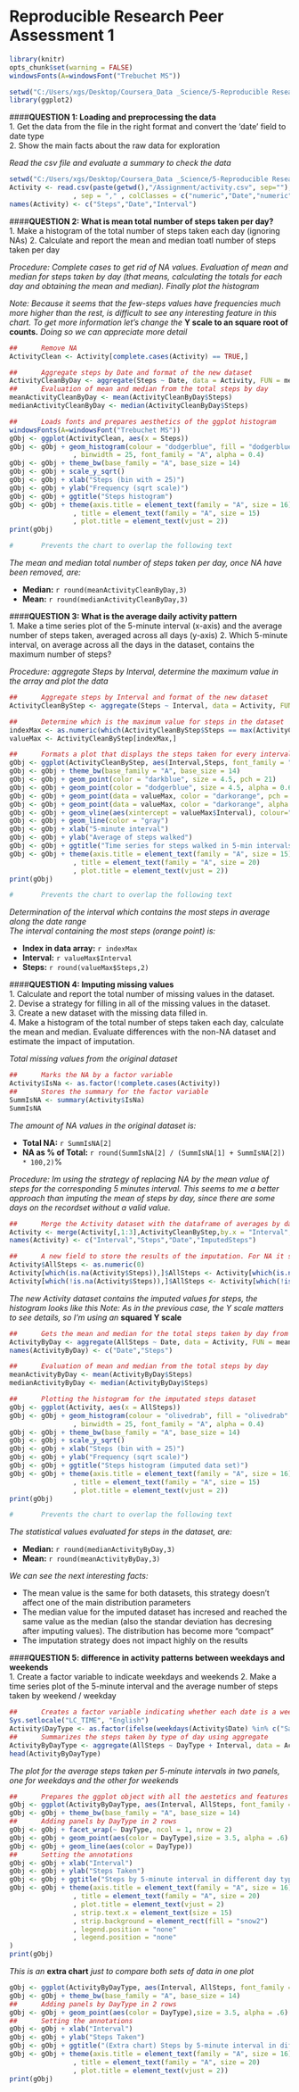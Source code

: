 Reproducible Research Peer Assessment 1
=======================================  

```r
library(knitr)
opts_chunk$set(warning = FALSE)
windowsFonts(A=windowsFont("Trebuchet MS"))
```
```r
setwd("C:/Users/xgs/Desktop/Coursera_Data _Science/5-Reproducible Research/Week 2")
library(ggplot2)
```

####**QUESTION 1: Loading and preprocessing the data**  
1. Get the data from the file in the right format and convert the 'date' field to date type  
2. Show the main facts about the raw data for exploration  

*Read the csv file and evaluate a summary to check the data*
```r
setwd("C:/Users/xgs/Desktop/Coursera_Data _Science/5-Reproducible Research/Week 2")
Activity <- read.csv(paste(getwd(),"/Assignment/activity.csv", sep=""), header = TRUE
                , sep = "," , colClasses = c("numeric","Date","numeric"))
names(Activity) <- c("Steps","Date","Interval")
```

####**QUESTION 2: What is mean total number of steps taken per day?**  
1. Make a histogram of the total number of steps taken each day (ignoring NAs)
2. Calculate and report the mean and median toatl number of steps taken per day  

*Procedure: Complete cases to get rid of NA values. Evaluation of mean and median for steps taken by day (that means, calculating the totals for each day and obtaining the mean and median). Finally plot the histogram*  

*Note: Because it seems that the few-steps values have frequencies much more higher than the rest, is difficult to see any interesting feature in this chart. To get more information let's change the* **Y scale to an square root of counts.** *Doing so we can appreciate more detail*

```r
##      Remove NA
ActivityClean <- Activity[complete.cases(Activity) == TRUE,]

##      Aggregate steps by Date and format of the new dataset
ActivityCleanByDay <- aggregate(Steps ~ Date, data = Activity, FUN = mean)
##      Evaluation of mean and median from the total steps by day
meanActivityCleanByDay <- mean(ActivityCleanByDay$Steps)
medianActivityCleanByDay <- median(ActivityCleanByDay$Steps)

##      Loads fonts and prepares aesthetics of the ggplot histogram
windowsFonts(A=windowsFont("Trebuchet MS"))
gObj <- ggplot(ActivityClean, aes(x = Steps))
gObj <- gObj + geom_histogram(colour = "dodgerblue", fill = "dodgerblue"
                , binwidth = 25, font_family = "A", alpha = 0.4)
gObj <- gObj + theme_bw(base_family = "A", base_size = 14)
gObj <- gObj + scale_y_sqrt()
gObj <- gObj + xlab("Steps (bin with = 25)")
gObj <- gObj + ylab("Frequency (sqrt scale)")
gObj <- gObj + ggtitle("Steps histogram")
gObj <- gObj + theme(axis.title = element_text(family = "A", size = 16)
                , title = element_text(family = "A", size = 15)
                , plot.title = element_text(vjust = 2))
print(gObj)

```

```r
#       Prevents the chart to overlap the following text 
```` 

*The mean and median total number of steps taken per day, once NA have been removed, are:*

* **Median:** `r round(meanActivityCleanByDay,3)`
* **Mean:** `r round(medianActivityCleanByDay,3)`

####**QUESTION 3: What is the average daily activity pattern**  
1. Make a time series plot of the 5-minute interval (x-axis) and the average number of steps taken, averaged across all days (y-axis)
2. Which 5-minute interval, on average across all the days in the dataset, contains the maximum number of steps?  

*Procedure: aggregate Steps by Interval, determine the maximum value in the array and plot the data*

```r
##      Aggregate steps by Interval and format of the new dataset
ActivityCleanByStep <- aggregate(Steps ~ Interval, data = Activity, FUN = mean)

##      Determine which is the maximum value for steps in the dataset
indexMax <- as.numeric(which(ActivityCleanByStep$Steps == max(ActivityCleanByStep$Steps)))
valueMax <- ActivityCleanByStep[indexMax,]

##      Formats a plot that displays the steps taken for every interval and marks the maximum value
gObj <- ggplot(ActivityCleanByStep, aes(Interval,Steps, font_family = "A"))
gObj <- gObj + theme_bw(base_family = "A", base_size = 14)
gObj <- gObj + geom_point(color = "darkblue", size = 4.5, pch = 21)
gObj <- gObj + geom_point(color = "dodgerblue", size = 4.5, alpha = 0.6)
gObj <- gObj + geom_point(data = valueMax, color = "darkorange", pch = 21, size = 4.5)
gObj <- gObj + geom_point(data = valueMax, color = "darkorange", alpha = 0.75, size = 4.5)
gObj <- gObj + geom_vline(aes(xintercept = valueMax$Interval), colour="orange")
gObj <- gObj + geom_line(color = "gray")
gObj <- gObj + xlab("5-minute interval")
gObj <- gObj + ylab("Average of steps walked")
gObj <- gObj + ggtitle("Time series for steps walked in 5-min intervals")
gObj <- gObj + theme(axis.title = element_text(family = "A", size = 15)
                , title = element_text(family = "A", size = 20)
                , plot.title = element_text(vjust = 2))
print(gObj)

```

```r
#       Prevents the chart to overlap the following text 
```` 

*Determination of the interval which contains the most steps in average along the date range*  
*The interval containing the most steps (orange point) is:*

* **Index in data array:** `r indexMax`
* **Interval:** `r valueMax$Interval`
* **Steps:** `r round(valueMax$Steps,2)`

####**QUESTION 4: Imputing missing values**  
1. Calculate and report the total number of missing values in the dataset.  
2. Devise a strategy for filling in all of the missing values in the dataset.  
3. Create a new dataset with the missing data filled in.  
4. Make a histogram of the total number of steps taken each day, calculate the mean and median. Evaluate differences with the non-NA dataset and estimate the impact of imputation.  

*Total missing values from the original dataset*
```r
##      Marks the NA by a factor variable
Activity$IsNa <- as.factor(!complete.cases(Activity))
##      Stores the summary for the factor variable
SummIsNA <- summary(Activity$IsNa)
SummIsNA
```
*The amount of NA values in the original dataset is:*

* **Total NA:** `r SummIsNA[2]`
* **NA as % of Total:** `r round(SummIsNA[2] / (SummIsNA[1] + SummIsNA[2]) * 100,2)`%  

*Procedure: Im using the strategy of replacing NA by the mean value of steps for the corresponding 5 minutes interval. This seems to me a better approach than imputing the mean of steps by day, since there are some days on the recordset without a valid value.*

```r
##      Merge the Activity dataset with the dataframe of averages by day using the Interval field.
Activity <- merge(Activity[,1:3],ActivityCleanByStep,by.x = "Interval",by.y = "Interval")
names(Activity) <- c("Interval","Steps","Date","ImputedSteps")

##      A new field to store the results of the imputation. For NA it sets the ImputedSteps (coming from the averages), for non-NA, the original steps value is set
Activity$AllSteps <- as.numeric(0)
Activity[which(is.na(Activity$Steps)),]$AllSteps <- Activity[which(is.na(Activity$Steps)),]$ImputedSteps
Activity[which(!is.na(Activity$Steps)),]$AllSteps <- Activity[which(!is.na(Activity$Steps)),]$Steps
```
*The new Activity dataset contains the imputed values for steps, the histogram looks like this*
*Note: As in the previous case, the Y scale matters to see details, so I'm using an* **squared Y scale**

```r
##      Gets the mean and median for the total steps taken by day from the imputed values
ActivityByDay <- aggregate(AllSteps ~ Date, data = Activity, FUN = mean)
names(ActivityByDay) <- c("Date","Steps")

##      Evaluation of mean and median from the total steps by day
meanActivityByDay <- mean(ActivityByDay$Steps)
medianActivityByDay <- median(ActivityByDay$Steps)

##      Plotting the histogram for the imputated steps dataset
gObj <- ggplot(Activity, aes(x = AllSteps))
gObj <- gObj + geom_histogram(colour = "olivedrab", fill = "olivedrab"
                , binwidth = 25, font_family = "A", alpha = 0.4)
gObj <- gObj + theme_bw(base_family = "A", base_size = 14)
gObj <- gObj + scale_y_sqrt()
gObj <- gObj + xlab("Steps (bin with = 25)")
gObj <- gObj + ylab("Frequency (sqrt scale)")
gObj <- gObj + ggtitle("Steps histogram (imputed data set)")
gObj <- gObj + theme(axis.title = element_text(family = "A", size = 16)
                , title = element_text(family = "A", size = 15)
                , plot.title = element_text(vjust = 2))
print(gObj)
```
```r
#       Prevents the chart to overlap the following text 
``` 
  
*The statistical values evaluated for steps in the dataset, are:*

* **Median:** `r round(medianActivityByDay,3)`
* **Mean:** `r round(meanActivityByDay,3)`

*We can see the next interesting facts:*

* The mean value is the same for both datasets, this strategy doesn't affect one of the main distribution parameters
* The median value for the imputed dataset has incresed and reached the same value as the median (also the standar deviation has decresing after imputing values). The distribution has become more "compact"
* The imputation strategy does not impact highly on the results

####**QUESTION 5: difference in activity patterns between weekdays and weekends**  
1. Create a factor variable to indicate weekdays and weekends
2. Make a time series plot of the 5-minute interval and the average number of steps taken by weekend / weekday

```r
##      Creates a factor variable indicating whether each date is a weekday or weekend
Sys.setlocale("LC_TIME", "English")
Activity$DayType <- as.factor(ifelse(weekdays(Activity$Date) %in% c("Saturday","Sunday"), "Weekend","Weekday"))
##      Summarizes the steps taken by type of day using aggregate
ActivityByDayType <- aggregate(AllSteps ~ DayType + Interval, data = Activity, FUN = sum)
head(ActivityByDayType)

``` 

*The plot for the average steps taken per 5-minute intervals in two panels, one for weekdays and the other for weekends*

```r
##      Prepares the ggplot object with all the aestetics and features
gObj <- ggplot(ActivityByDayType, aes(Interval, AllSteps, font_family = "A"))
gObj <- gObj + theme_bw(base_family = "A", base_size = 14)
##      Adding panels by DayType in 2 rows
gObj <- gObj + facet_wrap(~ DayType, ncol = 1, nrow = 2)
gObj <- gObj + geom_point(aes(color = DayType),size = 3.5, alpha = .6)
gObj <- gObj + geom_line(aes(color = DayType))
##      Setting the annotations
gObj <- gObj + xlab("Interval")
gObj <- gObj + ylab("Steps Taken")
gObj <- gObj + ggtitle("Steps by 5-minute interval in different day types")
gObj <- gObj + theme(axis.title = element_text(family = "A", size = 16)
                , title = element_text(family = "A", size = 20)
                , plot.title = element_text(vjust = 2)
                , strip.text.x = element_text(size = 15)
                , strip.background = element_rect(fill = "snow2")
                , legend.position = "none"
                , legend.position = "none"
)
print(gObj)
```

*This is an* **extra chart** *just to compare both sets of data in one plot*
```r
gObj <- ggplot(ActivityByDayType, aes(Interval, AllSteps, font_family = "A"))
gObj <- gObj + theme_bw(base_family = "A", base_size = 14)
##      Adding panels by DayType in 2 rows
gObj <- gObj + geom_point(aes(color = DayType),size = 3.5, alpha = .6)
##      Setting the annotations
gObj <- gObj + xlab("Interval")
gObj <- gObj + ylab("Steps Taken")
gObj <- gObj + ggtitle("(Extra chart) Steps by 5-minute interval in different day types")
gObj <- gObj + theme(axis.title = element_text(family = "A", size = 16)
                , title = element_text(family = "A", size = 20)
                , plot.title = element_text(vjust = 2))
print(gObj)
```
